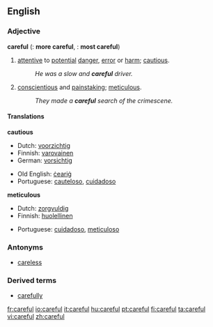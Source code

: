 ==English==

===Adjective===
'''careful'''  ({{compar}}: '''more careful''', {{superl}}: '''most careful''')

# [[attentive]] to [[potential]] [[danger]], [[error]] or [[harm]]; [[cautious]].
#:''He was a slow and '''careful''' driver.''
# [[conscientious]] and [[painstaking]]; [[meticulous]].
#:''They made a '''careful''' search of the crimescene.''

====Translations====

'''cautious'''
{{top}}
*Dutch: [[voorzichtig]]
*Finnish: [[varovainen]]
*German: [[vorsichtig]]
{{mid}}
*Old English: [[cearig|ċeariġ]]
*Portuguese: [[cauteloso]], [[cuidadoso]]
{{bottom}}

'''meticulous'''
{{top}}
*Dutch: [[zorgvuldig]]
*Finnish: [[huolellinen]]
{{mid}}
*Portuguese: [[cuidadoso]], [[meticuloso]]
{{bottom}}

===Antonyms===
*[[careless]]

===Derived terms===
*[[carefully]]

[[fr:careful]]
[[io:careful]]
[[it:careful]]
[[hu:careful]]
[[pt:careful]]
[[fi:careful]]
[[ta:careful]]
[[vi:careful]]
[[zh:careful]]